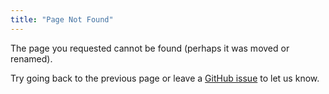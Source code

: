 ```yaml
---
title: "Page Not Found"
---
```


The page you requested cannot be found (perhaps it was moved or renamed).

Try going back to the previous page or leave a [GitHub issue](https://github.com/fhdsl/Containers_for_Scientists) to let us know.
